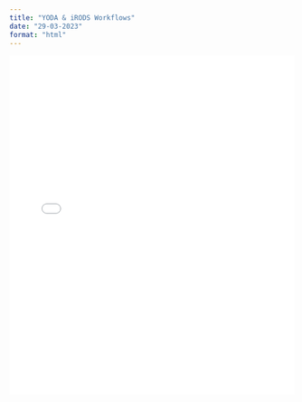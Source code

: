 ```yaml
---
title: "YODA & iRODS Workflows"
date: "29-03-2023"
format: "html"
---
```


<embed src="../../presentations/2023-03-29_yoda-irods-workflows/slides/2023-03-29_yoda-irods-workflows.pdf" type="application/pdf" width="100%" height="600px" />